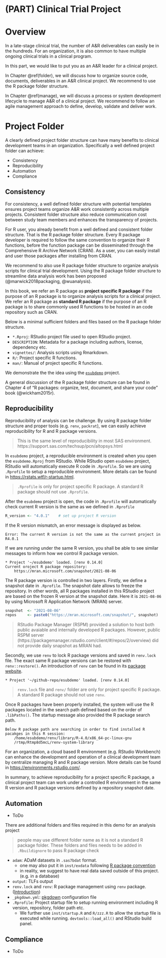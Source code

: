 # (PART) Clinical Trial Project {-}

# Overview

In a late-stage clinical trial, the number of A&R deliverables can easily be in the hundreds. 
For an organization, it is also common to have multiple ongoing clinical trials in a clinical program. 

In this part, we would like to put you as an A&R leader for a clinical project. 

In Chapter \@ref(folder), we will discuss how to organize source code, documents, 
deliverables in an A&R clinical project. 
We recommend to use the R package folder structure. 

In Chapter \@ref(manage), we will discuss a process or system development lifecycle 
to manage A&R of a clinical project. 
We recommend to follow an agile management approach to define, develop, validate and deliver work.

# Project Folder {#folder}

A clearly defined project folder structure can have many benefits to 
clinical development teams in an organization. 
Specifically a well defined project folder can achieve:

- Consistency
- Reproducibility
- Automation
- Compliance

## Consistency 

For consistency, a well defined folder structure with potential templates
ensures project teams organize A&R work consistently across multiple projects. 
Consistent folder structure also reduce communication cost between study team members 
and enhances the transparency of projects.

For R user, you already benefit from a well defined and consistent folder structure. 
That is the R package folder structure. 
Every R package developer is required to follow the same convention to organize their R
functions, before the function package can be disseminated through the Comprehensive R Archive Network
(CRAN). As a user, you can easily install and user those packages after installing from CRAN. 

We recommend to also use R package folder structure to organize analysis scripts 
for clinical trial development. 
Using the R package folder structure to streamline data analysis work has been proposed 
(@marwick2018packaging, @wuanalysis). 

In this book, we refer an R package as **project specific R package** 
if the purpose of an R package is to organize analysis scripts for a clinical project.
We refer an R package as **standard R package** if the purpose of an R package is to 
share commonly used R functions to be hosted in an code repository such as CRAN. 

Below is a minimal sufficient folders and files based on the R package folder structure.  

- `*.Rproj`: RStudio project file used to open RStudio project.
- `DESCRIPTION`: Metadata for a package including authors, license, dependency etc.
- `vignettes/`: Analysis scripts using Rmarkdown.
- `R/`: Project specific R functions.
- `man/`: Manual of project specific R functions.

We demonstrate the the idea using the [`esubdemo`](https://github.com/elong0527/esubdemo) project.

A general discussion of the R package folder structure can be found in Chapter 4 of “R packages:
organize, test, document, and share your code” book (@wickham2015r).

## Reproducibility {#reproduce}

Reproducibility of analysis can be challenge. 
By using R package folder structure and proper tools (e.g. `renv`, `packrat`), 
we can easily achieve reproducibility for R and R package versions. 

> This is the same level of reproducibility in most SAS environment.
> https://support.sas.com/techsup/pcn/altopsys.html

In `esubdemo` project, a reproducible environment is created when you open the 
`esubdemo.Rproj` from RStudio. 
While RStudio open `esubdemo` project, RStudio will automatically execute R code in `.Rprofile`.
So we are using `.Rprofile` to setup a reproducible environment. 
More details can be found in [https://rstats.wtf/r-startup.html](https://rstats.wtf/r-startup.html). 

> `.Rprofile` is only for project specific R package. 
> A standard R package should not use `.Rprofile`.   

After the `esubdemo` project is open, the code in `.Rprofile` will automatically check 
current R version is the same as we defined in `.Rprofile` 

```r
R_version <- "4.0.1"	# set up project R version
```

If the R version mismatch, an error message is displayed as below.

```
Error: The current R version is not the same as the current project in R4.0.1
```

If we are running under the same R version, 
you shall be able to see similar messages to inform how we control R package version. 

```
* Project '~/esubdemo' loaded. [renv 0.14.0]
Current oroject R package repository:
    https://mran.microsoft.com/snapshot/2021-08-06
```

The R package version is controlled in two layers. 
Firstly, we define a snapshot date in `.Rprofile`. 
The snapshot date allows to freeze the repository. 
In other words, all R packages installed in this RStudio project 
are based on the frozen R version at the snapshot date. 
Here it is `2021-08-06` by using Microsoft R Application Network (MRAN) server. 

```r
snapshot  <- "2021-08-06" 									                           # set up snapshot date
repos     <- paste0("https://mran.microsoft.com/snapshot/", snapshot)  # set up repository based on snapshot
```

> RStudio Package Manager (RSPM) provided a solution to host both 
> public avaiable and internally developed R packages. 
> However, public RSPM server (https://packagemanager.rstudio.com/client/#/repos/2/overview) 
> did not provide daily snapshot as MRAN had. 

Secondly, we use `renv` to lock R package versions and saved in `renv.lock` file. 
The exact same R package versions can be restored with `renv::restore()`.
An introduction of `renv` can be found in its [package website](https://rstudio.github.io/renv/articles/renv.html).

```
* Project '~/github-repo/esubdemo' loaded. [renv 0.14.0]
```

> `renv.lock` file and `renv/` folder are only for project specific R package. 
> A standard R package should not use `renv`.   

Once R packages have been properly installed, 
the system will use the R packages located in the search path defined based on the order of `.libPaths()`.
The startup message also provided the R package search path. 

```
Below R package path are searching in order to find installed R pacakges in this R session:
    /home/esubdemo/renv/library/R-4.0/x86_64-pc-linux-gnu
    /rtmp/Rtmp8d5mcL/renv-system-library
```

For an organization, a cloud based R environment (e.g. RStudio Workbench) 
can enhance the development and operation of a clinical development team by 
centralize managing R and R package version. 
More details can be found in [https://environments.rstudio.com/](https://environments.rstudio.com/).   

In summary, to achieve reproducibility for a project specific R package, 
a clinical project team can work under a controlled R environment 
in the same R version and R package versions defined by a repository snapshot date.

## Automation 

- ToDo

There are additional folders and files required in this demo for an analysis project

> people may use different folder name as it is not a standard R package folder.
> These folders and files needs to be added in `.Rbuildignore` to pass
> R package check 

- `adam`: ADaM datasets in `.sas7bdat` format.
  + one may also put it in `inst/exdata` following [R package convention](https://r-pkgs.org/data.html)
  + in reality, we suggest to have real data saved outside of this project. (e.g. in a database)
- `output`: TLFs output 
- `renv.lock` and `renv`: R package management using `renv` package. ([Introduction](https://rstudio.github.io/renv/articles/renv.html)) 
- `_pkgdown.yml`: [pkgdown](https://pkgdown.r-lib.org/articles/pkgdown.html) configuration file
- `.Rprofile`: Project startup file to setup running environment including R version, repository, folder path etc. 
  - We further use `inst/startup.R` and `R/zzz.R` to allow the startup file is executed while running. `devtools::load_all()` and RStudio build panel. 
  
  
## Compliance

- ToDo
